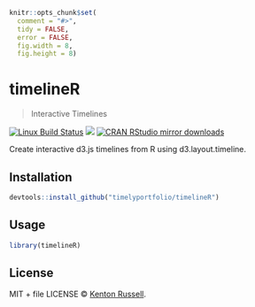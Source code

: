 
```r
knitr::opts_chunk$set(
  comment = "#>",
  tidy = FALSE,
  error = FALSE,
  fig.width = 8,
  fig.height = 8)
```

# timelineR

> Interactive Timelines

[![Linux Build Status](https://travis-ci.org//timelineR.svg?branch=master)](https://travis-ci.org//timelineR)
[![](http://www.r-pkg.org/badges/version/timelineR)](http://www.r-pkg.org/pkg/timelineR)
[![CRAN RStudio mirror downloads](http://cranlogs.r-pkg.org/badges/timelineR)](http://www.r-pkg.org/pkg/timelineR)


Create interactive d3.js timelines from R using d3.layout.timeline.

## Installation

```r
devtools::install_github("timelyportfolio/timelineR")
```

## Usage

```r
library(timelineR)
```

## License

MIT + file LICENSE © [Kenton Russell](https://github.com/).
